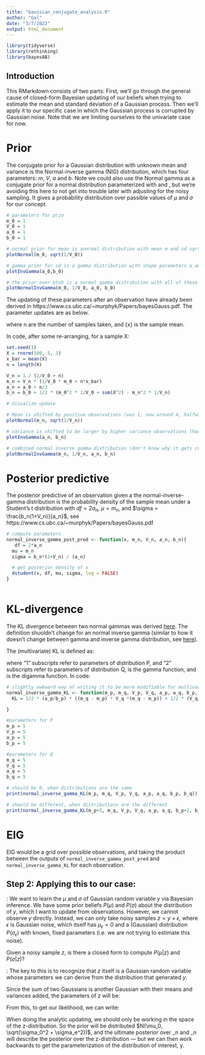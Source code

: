 ```yaml
---
title: "Gaussian_conjugate_analysis.R"
author: "Gal"
date: "3/7/2022"
output: html_document
---
```


```r
library(tidyverse)
library(rethinking)
library(bayesAB)
```


## Introduction
This RMarkdown consists of two parts: First, we'll go through the general cause of closed-form Bayesian updating of our beliefs when trying to estimate the mean and standard deviation of a Gaussian process. Then we'll apply it to our specific case in which the Gaussian process is corrupted by Gaussian noise. Note that we are limiting ourselves to the univariate case for now.

# Prior
The conjugate prior for a Gaussian distribution with unknown mean and variance is the Normal-inverse gamma (NIG) distribution, which has four parameters: $m$, $V$, $a$ and $b$. Note we could also use the Normal gamma as a conjugate prior for a normal distribution parameterized with \mu and \lambda [precision], but we're avoiding this here to not get into trouble later with adjusting for the noisy sampling. It gives a probability distribution over passible values of $\mu$ and $\sigma$ for our concept.
```r

# parameters for prio
m_0 = 1
V_0 = 1
a_0 = 1 
b_0 = 1

# normal prior for mean is anormal distribution with mean m and sd sqrt of V^-1
plotNormal(m_0, sqrt(1/V_0))

# gamma prior for sd is a gamma distribution with shape parameters a and b
plotInvGamma(a_0,b_0)

# the prior over btoh is a normal gamma distribution with all of these parameters
plotNormalInvGamma(m_0, 1/V_0, a_0, b_0)

```
The updating of these parameters after an observation have already been derived in https://www.cs.ubc.ca/~murphyk/Papers/bayesGauss.pdf. The parameter updates are as below.
\begin{aligned}
p\left(\mu, \sigma^{2} \mid D\right) &=N I G\left(m_{n}, V_{n}, a_{n}, b_{n}\right) \\
V_{n}^{-1} &=V_{0}^{-1}+n \\
\frac{m_{n}}{V_{n}} &=V_{0}^{-1} m_{0}+n \bar{x} \\
a_{n} &=a_{0}+n / 2 \\
b_{n} &=b_{0}+\frac{1}{2}\left[m_{0}^{2} V_{0}^{-1}+\sum_{i} x_{i}^{2}-m_{n}^{2} V_{n}^{-1}\right]
\end{aligned}

where n are the number of samples taken, and \bar{x} is the sample mean.

In code, after some re-arranging, for a sample X:

```r
set.seed(1)
X = rnorm(100, 5, 3)
x_bar = mean(X)
n = length(X)

V_n = 1 / (1/V_0 + n)
m_n = V_n * (1/V_0 * m_0 + n*x_bar)
a_n = a_0 + n/2
b_n = b_0 + 1/2 * (m_0^2 * 1/V_0 + sum(X^2) - m_n^2 * 1/V_n)

# Visualize update

# Mean is shifted by positive observations (was 1, now around 4, halfway between prior and sample)
plotNormal(m_n, sqrt(1/V_n)) 

# variance is shifted to be larger by higher variance observations (had a peak at 0 for a = 1, b = 1, now it's at 7.4, around the variance of X)
plotInvGamma(a_n, b_n)

# combined normal inverse gamma distribution (don't know why it gets cut off)
plotNormalInvGamma(m_n, 1/V_n, a_n, b_n)


```

# Posterior predictive
The posterior predictive of an observation given a the normal-inverse-gamma distribution is the probability density of the sample mean under a Student's t distribution with $df = 2a_n$, $\mu = m_n$, and $\sigma = \frac{b_n(1+V_n)}{a_n}$, see https://www.cs.ubc.ca/~murphyk/Papers/bayesGauss.pdf
```r
# compute parameters
normal_inverse_gamma_post_pred <- function(x, m_n, V_n, a_n, b_n){
   df = 2*a_n
  mu = m_n
  sigma = b_n*(1+V_n) / (a_n)

  # get posterior density of x 
  dstudent(x, df, mu, sigma, log = FALSE)
}
 

```

# KL-divergence
The KL divergence between two normal gammas was derived [here](https://arxiv.org/pdf/1611.01437.pdf). The definition shuoldn't change for an normal inverse gamma (similar to how it doesn't change between gamma and inverse gamma distribution, see [here](https://en.wikipedia.org/wiki/Inverse-gamma_distribution#Properties)).

The (multivariate) KL is defined as:

\begin{aligned}
\mathrm{KL}[P \| Q] &=\frac{1}{2} \frac{a_{1}}{b_{1}}\left[\left(\mu_{2}-\mu_{1}\right)^{T} V_{2}\left(\mu_{2}-\mu_{1}\right)\right]+\frac{1}{2} \operatorname{tr}\left(V_{2} V_{1}^{-1}\right)-\frac{1}{2} \ln \frac{\left|V_{2}\right|}{\left|V_{1}\right|}-\frac{k}{2} \\
&+a_{2} \ln \frac{b_{1}}{b_{2}}-\ln \frac{\Gamma\left(a_{1}\right)}{\Gamma\left(a_{2}\right)}+\left(a_{1}-a_{2}\right) \psi\left(a_{1}\right)-\left(b_{1}-b_{2}\right) \frac{a_{1}}{b_{1}}
\end{aligned}

where "1" subscripts refer to parameters of distribution P, and "2" subscripts refer to parameters of distribution Q, \Gamma is the gamma function, and \psi is the digamma function. In code: 

```r

# slightly awkward way of writing it to be more modifiable for multivariate KL
normal_inverse_gamma_KL <- function(m_p, m_q, V_p, V_q, a_p, a_q, b_p, b_q) {
  KL = 1/2 * (a_p/b_p) * ((m_q - m_p) * V_q *(m_q - m_p)) + 1/2 * (V_q/V_p) - 1/2 * log(V_q/V_p) - 1/2 + a_q * log(b_p/b_q) - log(gamma(a_p)/gamma(a_q)) + (a_p - a_q) * digamma(a_p) - (b_p - b_q) * a_p/b_p

}

#parameters for P
m_p = 5
V_p = 5
a_p = 5 
b_p = 5

#parameters for Q
m_q = 5
V_q = 5
a_q = 5
b_q = 5

# should be 0, when distributions are the same
print(normal_inverse_gamma_KL(m_p, m_q, V_p, V_q, a_p, a_q, b_p, b_q))

# should be different, when distributions are the different
print(normal_inverse_gamma_KL(m_p+5, m_q, V_p, V_q, a_p, a_q, b_p+2, b_q))
```

# EIG
EIG would be a grid over possible observations, and taking the  product between the outputs of `normal_inverse_gamma_post_pred`  and `normal_inverse_gamma_KL` for each observation.  


## Step 2: Applying this to our case:

\textbf{Problem}: We want to learn the $\mu$ and $\sigma$ of Gaussian random variable $y$ via Bayesian inference. We have some prior beliefs $P(\mu)$ and $P(\sigma)$ about the distribution of $y$, which I want to update from observations. 
However, we cannot observe $y$ directly. Instead, we can only take noisy samples $z = y + \epsilon$, where $\epsilon$ is Gaussian noise, which itself has $\mu_{\epsilon}=0$ and a (Gaussian) distribution $P(\sigma_{\epsilon})$ with known, fixed parameters (i.e. we are not trying to estimate this noise).

Given a noisy sample $z$, is there a closed form to compute $P(\mu|z)$ and $P(\sigma|z)$? 

\textbf{Answer}: The key to this is to recognize that $z$ itself is a Gaussian random variable whose parameters we can derive from the distribution that generated $y$. 

Since the sum of two Gaussians is another Gaussian with their means and variances added, the parameters of $z$ will be:
\begin{eqnarray}
    \mu_z &= \mu_y, \\
    \sigma_z &= \sigma_y  + \sigma_{\epsilon}
\end{eqnarray}

From this, to get our likelihood, we can write:

\begin{eqnarray}
P(z|\mu, \sigma) = Normal(z; \mu_z, \sigma_z)
\end{eqnarray}

When doing the analytic updating, we should only be working in the space of the z-distribution. So the prior will be distributed $N(\mu_0, \sqrt(\sigma_0^2 + \sigma_e^2))$, and the ultimate posterior over \mu_n and \sig_n will describe the posterior over the z-distribution — but we can then work backwards to get the parameterization of the distribution of interest, y.

